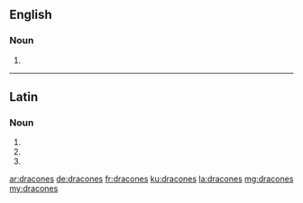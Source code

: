 ==English==

===Noun===
{{head|en|noun plural form}}

# {{plural of|dracone|lang=en}}

----

==Latin==

===Noun===
{{la-noun-form|dracōnēs}}

# {{inflection of|dracō||nom|p|lang=la}}
# {{inflection of|dracō||acc|p|lang=la}}
# {{inflection of|dracō||voc|p|lang=la}}

[[ar:dracones]]
[[de:dracones]]
[[fr:dracones]]
[[ku:dracones]]
[[la:dracones]]
[[mg:dracones]]
[[my:dracones]]